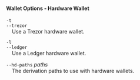 #### Wallet Options - Hardware Wallet

`-t`  
`--trezor`  
&nbsp;&nbsp;&nbsp;&nbsp;Use a Trezor hardware wallet.

`-l`  
`--ledger`  
&nbsp;&nbsp;&nbsp;&nbsp;Use a Ledger hardware wallet.

`--hd-paths` *paths*  
&nbsp;&nbsp;&nbsp;&nbsp;The derivation paths to use with hardware wallets.